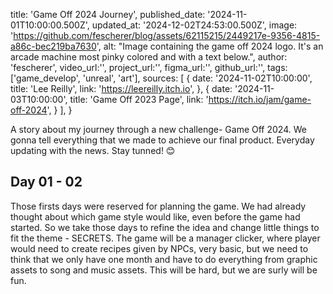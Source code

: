 title: 'Game Off 2024 Journey',
published_date: '2024-11-01T10:00:00.500Z',
updated_at: '2024-12-02T24:53:00.500Z',
image: 'https://github.com/fescherer/blog/assets/62115215/2449217e-9356-4815-a86c-bec219ba7630',
alt: "Image containing the game off 2024 logo. It's an arcade machine most pinky colored and with a text below.",
author: 'fescherer',
video_url:'',
project_url:'',
figma_url:'',
github_url:'',
tags:['game_develop', 'unreal', 'art'],
sources: [
    {
      date: '2024-11-02T10:00:00',
      title: 'Lee Reilly',
      link: 'https://leereilly.itch.io',
    },
    {
      date: '2024-11-03T10:00:00',
      title: 'Game Off 2023 Page',
      link: 'https://itch.io/jam/game-off-2024',
    }
  ],
}

A story about my journey through a new challenge- Game Off 2024. We gonna tell everything that we made to achieve our final product. Everyday updating with the news. Stay tunned! 😊

## Day 01 - 02

Those firsts days were reserved for planning the game. We had already thought about which game style would like, even before the game had started. So we take those days to     refine the idea and change little things to fit the theme - SECRETS.
The game will be a manager clicker, where player would need to create recipes given by NPCs, very basic, but we need to think that we only have one month and have to do everything from graphic assets to song and music assets. This will be hard, but we are surly will be fun.
